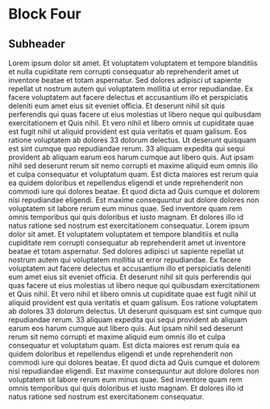 # Block Four

## Subheader

Lorem ipsum dolor sit amet. Et voluptatem voluptatem et tempore
blanditiis et nulla cupiditate rem corrupti consequatur ab
reprehenderit amet ut inventore beatae et totam aspernatur. Sed
dolores adipisci ut sapiente repellat ut nostrum autem qui
voluptatem mollitia ut error repudiandae. Ex facere voluptatem aut
facere delectus et accusantium illo et perspiciatis deleniti eum
amet eius sit eveniet officia. Et deserunt nihil sit quis
perferendis qui quas facere ut eius molestias ut libero neque qui
quibusdam exercitationem et Quis nihil. Et vero nihil et libero
omnis ut cupiditate quae est fugit nihil ut aliquid provident est
quia veritatis et quam galisum. Eos ratione voluptatem ab dolores 33
dolorum delectus. Ut deserunt quisquam est sint cumque quo
repudiandae rerum. 33 aliquam expedita qui sequi provident ab
aliquam earum eos harum cumque aut libero quis. Aut ipsam nihil sed
deserunt rerum sit nemo corrupti et maxime aliquid eum omnis illo et
culpa consequatur et voluptatum quam. Est dicta maiores est rerum
quia ea quidem doloribus et repellendus eligendi et unde
reprehenderit non commodi iure qui dolores beatae. Et quod dicta ad
Quis cumque et dolorem nisi repudiandae eligendi. Est maxime
consequuntur aut dolore dolores non voluptatem sit labore rerum eum
minus quae. Sed inventore quam rem omnis temporibus qui quis
doloribus et iusto magnam. Et dolores illo id natus ratione sed
nostrum est exercitationem consequatur.
Lorem ipsum dolor sit amet. Et voluptatem voluptatem et tempore
blanditiis et nulla cupiditate rem corrupti consequatur ab
reprehenderit amet ut inventore beatae et totam aspernatur. Sed
dolores adipisci ut sapiente repellat ut nostrum autem qui
voluptatem mollitia ut error repudiandae. Ex facere voluptatem aut
facere delectus et accusantium illo et perspiciatis deleniti eum
amet eius sit eveniet officia. Et deserunt nihil sit quis
perferendis qui quas facere ut eius molestias ut libero neque qui
quibusdam exercitationem et Quis nihil. Et vero nihil et libero
omnis ut cupiditate quae est fugit nihil ut aliquid provident est
quia veritatis et quam galisum. Eos ratione voluptatem ab dolores 33
dolorum delectus. Ut deserunt quisquam est sint cumque quo
repudiandae rerum. 33 aliquam expedita qui sequi provident ab
aliquam earum eos harum cumque aut libero quis. Aut ipsam nihil sed
deserunt rerum sit nemo corrupti et maxime aliquid eum omnis illo et
culpa consequatur et voluptatum quam. Est dicta maiores est rerum
quia ea quidem doloribus et repellendus eligendi et unde
reprehenderit non commodi iure qui dolores beatae. Et quod dicta ad
Quis cumque et dolorem nisi repudiandae eligendi. Est maxime
consequuntur aut dolore dolores non voluptatem sit labore rerum eum
minus quae. Sed inventore quam rem omnis temporibus qui quis
doloribus et iusto magnam. Et dolores illo id natus ratione sed
nostrum est exercitationem consequatur.